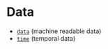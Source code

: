 
<Meta title="Development/Inventory of Things/Elements/Text/Inline/Data" />

# Data

- [`data`](https://developer.mozilla.org/en-US/docs/Web/HTML/Element/data) (machine readable data)
- [`time`](https://developer.mozilla.org/en-US/docs/Web/HTML/Element/time) (temporal data)
